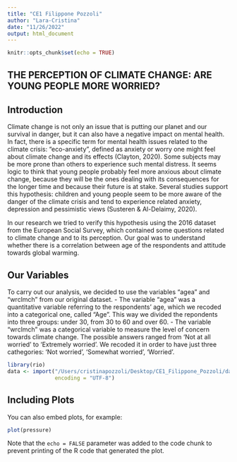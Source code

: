 ```yaml
---
title: "CE1 Filippone Pozzoli"
author: "Lara-Cristina"
date: "11/26/2022"
output: html_document
---
```


```r
knitr::opts_chunk$set(echo = TRUE)
```

## THE PERCEPTION OF CLIMATE CHANGE: ARE YOUNG PEOPLE MORE WORRIED?

## Introduction

Climate change is not only an issue that is putting our planet and our survival in danger, but it can also have a negative impact on mental health. In fact, there is a specific term for mental health issues related to the climate crisis: “eco-anxiety”, defined as anxiety or worry one might feel about climate change and its effects (Clayton, 2020).
Some subjects may be more prone than others to experience such mental distress. It seems logic to think that young people probably feel more anxious about climate change, because they will be the ones dealing with its consequences for the longer time and because their future is at stake. Several studies support this hypothesis: children and young people seem to be more aware of the danger of the climate crisis and tend to experience related anxiety, depression and pessimistic views (Susteren & Al-Delaimy, 2020).

In our research we tried to verify this hypothesis using the 2016 dataset from the European Social Survey, which contained some questions related to climate change and to its perception. Our goal was to understand whether there is a correlation between age of the respondents and attitude towards global warming.


## Our Variables 
To carry out our analysis, we decided to use the variables "agea" and "wrclmch" from our original dataset. 
- The variable "agea" was a quantitative variable referring to the respondents' age, which we recoded into a categorical one, called "Age". This way we divided the repondents into three groups: under 30, from 30 to 60 and over 60. 
- The variable "wrclmch" was a categorical variable to measure the level of concern towards climate change. The possible answers ranged from 'Not at all worried' to 'Extremely worried'. We recoded it in order to have just three cathegories: 'Not worried', 'Somewhat worried', 'Worried'. 


```r
library(rio)
data <- import("/Users/cristinapozzoli/Desktop/CE1_Filippone_Pozzoli/data_orig/ESS8e02_2.dta",
               encoding = "UTF-8")
```

## Including Plots

You can also embed plots, for example:

```r
plot(pressure)
```

Note that the `echo = FALSE` parameter was added to the code chunk to prevent printing of the R code that generated the plot.

